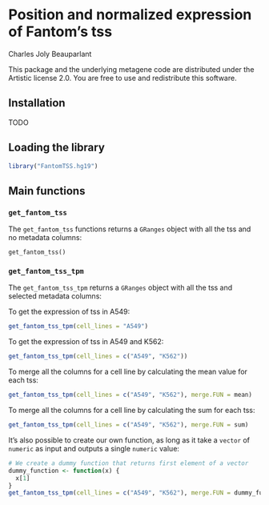 <!--
%\VignetteEngine{knitr::knitr}
%\VignetteIndexEntry{Position and normalized expression of Fantom's tss}
-->

Position and normalized expression of Fantom's tss
========================================================

Charles Joly Beauparlant

This package and the underlying metagene code are distributed under 
the Artistic license 2.0. You are free to use and redistribute this software. 

## Installation

TODO

## Loading the library

```r
library("FantomTSS.hg19")
```

## Main functions

### `get_fantom_tss`

The `get_fantom_tss` functions returns a `GRanges` object with all the tss and no metadata columns:

```
get_fantom_tss()
```

### `get_fantom_tss_tpm`

The `get_fantom_tss_tpm` returns a `GRanges` object with all the tss and selected metadata columns:

To get the expression of tss in A549:
```r
get_fantom_tss_tpm(cell_lines = "A549")
```

To get the expression of tss in A549 and K562:
```r
get_fantom_tss_tpm(cell_lines = c("A549", "K562"))
```

To merge all the columns for a cell line by calculating the mean value for each tss:
```r
get_fantom_tss_tpm(cell_lines = c("A549", "K562"), merge.FUN = mean)
```

To merge all the columns for a cell line by calculating the sum for each tss:
```r
get_fantom_tss_tpm(cell_lines = c("A549", "K562"), merge.FUN = sum)
```

It's also possible to create our own function, as long as it take a `vector` of `numeric` as input and outputs a single `numeric` value:
```r
# We create a dummy function that returns first element of a vector
dummy_function <- function(x) {
  x[1]
}
get_fantom_tss_tpm(cell_lines = c("A549", "K562"), merge.FUN = dummy_function)
```
